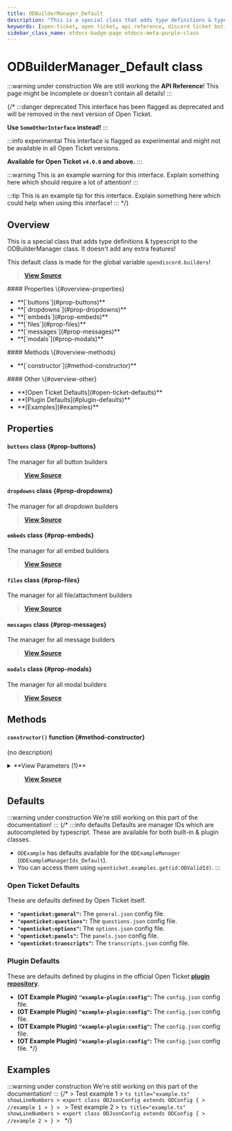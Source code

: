 ```yaml
---
title: ODBuilderManager_Default
description: "This is a special class that adds type definitions & typescript to the ODBuilderManager class. It doesn't add any extra features!"
keywords: [open-ticket, open ticket, api reference, discord ticket bot, class]
sidebar_class_name: otdocs-badge-page otdocs-meta-purple-class
---
```

<head>
    <link rel="apple-touch-icon" href="/img/logo_vertical.png"/>
</head>

# ODBuilderManager_Default <M color="purple">class</M>

:::warning under construction
We are still working the **API Reference**! This page might be incomplete or doesn't contain all details!
:::

{/*
:::danger deprecated
This interface has been flagged as deprecated and will be removed in the next version of Open Ticket.

**Use `SomeOtherInterface` instead!**
:::

:::info experimental
This interface is flagged as experimental and might not be available in all Open Ticket versions.

**Available for Open Ticket `v4.0.0` and above.**
:::

:::warning
This is an example warning for this interface. Explain something here which should require a lot of attention!
:::

:::tip
This is an example tip for this interface. Explain something here which could help when using this interface!
:::
*/}

## Overview
This is a special class that adds type definitions & typescript to the ODBuilderManager class.
It doesn't add any extra features!

This default class is made for the global variable `opendiscord.builders`!

> [**View Source**](https://otgithub.dj-dj.be/tree/main/src/core/api/defaults/builder.ts#L23)

<FlexHorizontal>
<div style={{width:"30%"}}>
    #### Properties \{#overview-properties}
    <ul>
        <li>**[`buttons`](#prop-buttons)**</li>
        <li>**[`dropdowns`](#prop-dropdowns)**</li>
        <li>**[`embeds`](#prop-embeds)**</li>
        <li>**[`files`](#prop-files)**</li>
        <li>**[`messages`](#prop-messages)**</li>
        <li>**[`modals`](#prop-modals)**</li>
    </ul>
</div>
<div style={{width:"30%"}}>
    #### Methods \{#overview-methods}
    <ul>
        <li>**[`constructor`](#method-constructor)**</li>
    </ul>
</div>
<div style={{width:"30%"}}>
    #### Other \{#overview-other}
    <ul>
        <li>**[Open Ticket Defaults](#open-ticket-defaults)**</li>
        <li>**[Plugin Defaults](#plugin-defaults)**</li>
        <li>**[Examples](#examples)**</li>
    </ul>
</div>
</FlexHorizontal>

## Properties
<Divider></Divider>
#### `buttons` <M color="purple">class</M> <ApiBlock><ApiUrl url="class:ODButtonManager_Default" label="api.ODButtonManager_Default"/></ApiBlock> \{#prop-buttons}
The manager for all button builders

> [**View Source**](https://otgithub.dj-dj.be/tree/main/src/core/api/defaults/builder.ts#L24)

<Divider></Divider>
#### `dropdowns` <M color="purple">class</M> <ApiBlock><ApiUrl url="class:ODDropdownManager_Default" label="api.ODDropdownManager_Default"/></ApiBlock> \{#prop-dropdowns}
The manager for all dropdown builders

> [**View Source**](https://otgithub.dj-dj.be/tree/main/src/core/api/defaults/builder.ts#L25)

<Divider></Divider>
#### `embeds` <M color="purple">class</M> <ApiBlock><ApiUrl url="class:ODEmbedManager_Default" label="api.ODEmbedManager_Default"/></ApiBlock> \{#prop-embeds}
The manager for all embed builders

> [**View Source**](https://otgithub.dj-dj.be/tree/main/src/core/api/defaults/builder.ts#L27)

<Divider></Divider>
#### `files` <M color="purple">class</M> <ApiBlock><ApiUrl url="class:ODFileManager_Default" label="api.ODFileManager_Default"/></ApiBlock> \{#prop-files}
The manager for all file/attachment builders

> [**View Source**](https://otgithub.dj-dj.be/tree/main/src/core/api/defaults/builder.ts#L26)

<Divider></Divider>
#### `messages` <M color="purple">class</M> <ApiBlock><ApiUrl url="class:ODMessageManager_Default" label="api.ODMessageManager_Default"/></ApiBlock> \{#prop-messages}
The manager for all message builders

> [**View Source**](https://otgithub.dj-dj.be/tree/main/src/core/api/defaults/builder.ts#L28)

<Divider></Divider>
#### `modals` <M color="purple">class</M> <ApiBlock><ApiUrl url="class:ODModalManager_Default" label="api.ODModalManager_Default"/></ApiBlock> \{#prop-modals}
The manager for all modal builders

> [**View Source**](https://otgithub.dj-dj.be/tree/main/src/core/api/defaults/builder.ts#L29)

<Divider></Divider>

## Methods
<Divider></Divider>
#### `constructor()` <M color="orange">function</M> <ApiBlock><ApiUrl url="class:ODBuilderManager_Default" label="api.ODBuilderManager_Default"/></ApiBlock> \{#method-constructor}
(no description)

<details>
<summary>**View Parameters (1)**</summary>
- **`debug`:** <M color="purple">class</M> <ApiBlock><ApiUrl url="class:ODDebugger" label="api.ODDebugger"/></ApiBlock> - Parameter Description Lorem Ipsum.
</details>

> [**View Source**](https://otgithub.dj-dj.be/tree/main/src/core/api/modules/builder.ts#L78)

<Divider></Divider>

## Defaults
:::warning under construction
We're still working on this part of the documentation!
:::
{/*
:::info defaults
Defaults are manager IDs which are autocompleted by typescript. These are available for both built-in & plugin classes.
- `ODExample` has defaults available for the `ODExampleManager` (`ODExampleManagerIds_Default`).
- You can access them using `openticket.examples.get(id:ODValidId)`.
:::

### Open Ticket Defaults
These are defaults defined by Open Ticket itself.
- **`"openticket:general"`:** The `general.json` config file.
- **`"openticket:questions"`:** The `questions.json` config file.
- **`"openticket:options"`:** The `options.json` config file.
- **`"openticket:panels"`:** The `panels.json` config file.
- **`"openticket:transcripts"`:** The `transcripts.json` config file.

### Plugin Defaults
These are defaults defined by plugins in the official Open Ticket [**plugin repository**](https://odplugins.dj-dj.be/tree/main/open-ticket).
- <C color="blue">**(OT Example Plugin)**</C> **`"example-plugin:config"`:** The `config.json` config file.
- <C color="blue">**(OT Example Plugin)**</C> **`"example-plugin:config"`:** The `config.json` config file.
- <C color="blue">**(OT Example Plugin)**</C> **`"example-plugin:config"`:** The `config.json` config file.
- <C color="blue">**(OT Example Plugin)**</C> **`"example-plugin:config"`:** The `config.json` config file.
*/}

## Examples
:::warning under construction
We're still working on this part of the documentation!
:::
{/*
<Tabs>
    <TabItem value="First Example">
    > Test example 1
    > ```ts title="example.ts" showLineNumbers
    > export class ODJsonConfig extends ODConfig {
    >     //example 1
    > }
    > ```
    </TabItem>
    <TabItem value="Second Example">
    > Test example 2
    > ```ts title="example.ts" showLineNumbers
    > export class ODJsonConfig extends ODConfig {
    >     //example 2
    > }
    > ```
    </TabItem>
</Tabs>
*/}
